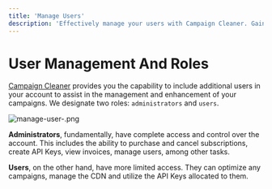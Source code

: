 ```yaml
---
title: 'Manage Users'
description: 'Effectively manage your users with Campaign Cleaner. Gain control over user permissions, roles, and settings, ensuring efficient team collaboration and security. Our intuitive user management platform streamlines email campaign optimization processes.'
---
```


# User Management And Roles
[Campaign Cleaner](https://campaigncleaner.com) provides you the capability to include additional users in your account to assist in the management and enhancement of your campaigns. We designate two roles: `administrators` and `users`.


![manage-user-.png](/account-info/manage-user-2.png)

**Administrators**, fundamentally, have complete access and control over the account. This includes the ability to purchase and cancel subscriptions, create API Keys, view invoices, manage users, among other tasks.

**Users**, on the other hand, have more limited access. They can optimize any campaigns, manage the CDN and utilize the API Keys allocated to them.

